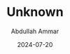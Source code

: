 ---
id: "DSCF0275"
filepath: "../../assets/photo/2024/DSCF0275.jpg"
title: "Unknown"
alt: ""
date: "2024-07-20"
author: "Abdullah Ammar"
iso: "2500"
shutterspeed: "1/140s"
aperture: "f/5.6"
lens: "XC15-45mmF3.5-5.6 OIS PZ"
---